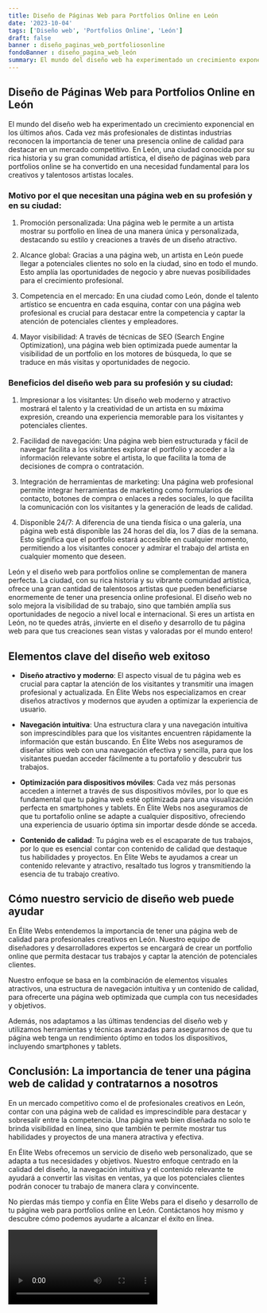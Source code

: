 ```yaml
---
title: Diseño de Páginas Web para Portfolios Online en León
date: '2023-10-04'
tags: ['Diseño web', 'Portfolios Online', 'León']
draft: false
banner : diseño_paginas_web_portfoliosonline
fondoBanner : diseño_pagina_web_león
summary: El mundo del diseño web ha experimentado un crecimiento exponencial en los últimos años. Cada vez más profesionales de distintas industrias reconocen la importancia de tener una presencia online de calidad para destacar en un mercado competitivo. En León, una ciudad conocida por su rica historia y su gran comunidad artística, el diseño de páginas web para portfolios online se ha convertido en una necesidad fundamental para los creativos y talentosos artistas locales.
---
```


## Diseño de Páginas Web para Portfolios Online en León

El mundo del diseño web ha experimentado un crecimiento exponencial en los últimos años. Cada vez más profesionales de distintas industrias reconocen la importancia de tener una presencia online de calidad para destacar en un mercado competitivo. En León, una ciudad conocida por su rica historia y su gran comunidad artística, el diseño de páginas web para portfolios online se ha convertido en una necesidad fundamental para los creativos y talentosos artistas locales.

### Motivo por el que necesitan una página web en su profesión y en su ciudad:

1. Promoción personalizada: Una página web le permite a un artista mostrar su portfolio en línea de una manera única y personalizada, destacando su estilo y creaciones a través de un diseño atractivo.

2. Alcance global: Gracias a una página web, un artista en León puede llegar a potenciales clientes no solo en la ciudad, sino en todo el mundo. Esto amplía las oportunidades de negocio y abre nuevas posibilidades para el crecimiento profesional.

3. Competencia en el mercado: En una ciudad como León, donde el talento artístico se encuentra en cada esquina, contar con una página web profesional es crucial para destacar entre la competencia y captar la atención de potenciales clientes y empleadores.

4. Mayor visibilidad: A través de técnicas de SEO (Search Engine Optimization), una página web bien optimizada puede aumentar la visibilidad de un portfolio en los motores de búsqueda, lo que se traduce en más visitas y oportunidades de negocio.

### Beneficios del diseño web para su profesión y su ciudad:

1. Impresionar a los visitantes: Un diseño web moderno y atractivo mostrará el talento y la creatividad de un artista en su máxima expresión, creando una experiencia memorable para los visitantes y potenciales clientes.

2. Facilidad de navegación: Una página web bien estructurada y fácil de navegar facilita a los visitantes explorar el portfolio y acceder a la información relevante sobre el artista, lo que facilita la toma de decisiones de compra o contratación.

3. Integración de herramientas de marketing: Una página web profesional permite integrar herramientas de marketing como formularios de contacto, botones de compra o enlaces a redes sociales, lo que facilita la comunicación con los visitantes y la generación de leads de calidad.

4. Disponible 24/7: A diferencia de una tienda física o una galería, una página web está disponible las 24 horas del día, los 7 días de la semana. Esto significa que el portfolio estará accesible en cualquier momento, permitiendo a los visitantes conocer y admirar el trabajo del artista en cualquier momento que deseen.

León y el diseño web para portfolios online se complementan de manera perfecta. La ciudad, con su rica historia y su vibrante comunidad artística, ofrece una gran cantidad de talentosos artistas que pueden beneficiarse enormemente de tener una presencia online profesional. El diseño web no solo mejora la visibilidad de su trabajo, sino que también amplía sus oportunidades de negocio a nivel local e internacional. Si eres un artista en León, no te quedes atrás, ¡invierte en el diseño y desarrollo de tu página web para que tus creaciones sean vistas y valoradas por el mundo entero!

<GifSeo />

<Cta />

## Elementos clave del diseño web exitoso

- **Diseño atractivo y moderno**: El aspecto visual de tu página web es crucial para captar la atención de los visitantes y transmitir una imagen profesional y actualizada. En Élite Webs nos especializamos en crear diseños atractivos y modernos que ayuden a optimizar la experiencia de usuario.

- **Navegación intuitiva**: Una estructura clara y una navegación intuitiva son imprescindibles para que los visitantes encuentren rápidamente la información que están buscando. En Élite Webs nos aseguramos de diseñar sitios web con una navegación efectiva y sencilla, para que los visitantes puedan acceder fácilmente a tu portafolio y descubrir tus trabajos.

- **Optimización para dispositivos móviles**: Cada vez más personas acceden a internet a través de sus dispositivos móviles, por lo que es fundamental que tu página web esté optimizada para una visualización perfecta en smartphones y tablets. En Élite Webs nos aseguramos de que tu portafolio online se adapte a cualquier dispositivo, ofreciendo una experiencia de usuario óptima sin importar desde dónde se acceda.

- **Contenido de calidad**: Tu página web es el escaparate de tus trabajos, por lo que es esencial contar con contenido de calidad que destaque tus habilidades y proyectos. En Élite Webs te ayudamos a crear un contenido relevante y atractivo, resaltado tus logros y transmitiendo la esencia de tu trabajo creativo.

## Cómo nuestro servicio de diseño web puede ayudar

En Élite Webs entendemos la importancia de tener una página web de calidad para profesionales creativos en León. Nuestro equipo de diseñadores y desarrolladores expertos se encargará de crear un portfolio online que permita destacar tus trabajos y captar la atención de potenciales clientes.

Nuestro enfoque se basa en la combinación de elementos visuales atractivos, una estructura de navegación intuitiva y un contenido de calidad, para ofrecerte una página web optimizada que cumpla con tus necesidades y objetivos.

Además, nos adaptamos a las últimas tendencias del diseño web y utilizamos herramientas y técnicas avanzadas para asegurarnos de que tu página web tenga un rendimiento óptimo en todos los dispositivos, incluyendo smartphones y tablets.

## Conclusión: La importancia de tener una página web de calidad y contratarnos a nosotros

En un mercado competitivo como el de profesionales creativos en León, contar con una página web de calidad es imprescindible para destacar y sobresalir entre la competencia. Una página web bien diseñada no solo te brinda visibilidad en línea, sino que también te permite mostrar tus habilidades y proyectos de una manera atractiva y efectiva.

En Élite Webs ofrecemos un servicio de diseño web personalizado, que se adapta a tus necesidades y objetivos. Nuestro enfoque centrado en la calidad del diseño, la navegación intuitiva y el contenido relevante te ayudará a convertir las visitas en ventas, ya que los potenciales clientes podrán conocer tu trabajo de manera clara y convincente.

No pierdas más tiempo y confía en Élite Webs para el diseño y desarrollo de tu página web para portfolios online en León. Contáctanos hoy mismo y descubre cómo podemos ayudarte a alcanzar el éxito en línea.

<Video />

<CtaBot job='Portfolios Online' city='León'/>

<Gmaps query='León+españa+maps' />